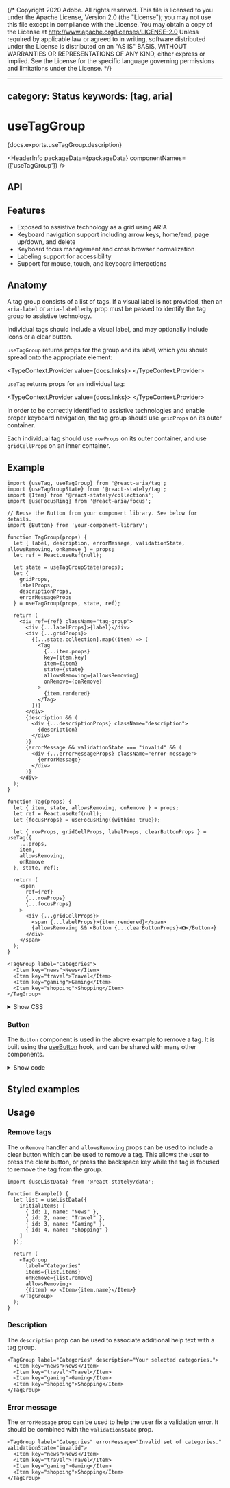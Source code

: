 {/* Copyright 2020 Adobe. All rights reserved.
This file is licensed to you under the Apache License, Version 2.0 (the "License");
you may not use this file except in compliance with the License. You may obtain a copy
of the License at http://www.apache.org/licenses/LICENSE-2.0
Unless required by applicable law or agreed to in writing, software distributed under
the License is distributed on an "AS IS" BASIS, WITHOUT WARRANTIES OR REPRESENTATIONS
OF ANY KIND, either express or implied. See the License for the specific language
governing permissions and limitations under the License. */}



---
category: Status
keywords: [tag, aria]
---

# useTagGroup

<PageDescription>{docs.exports.useTagGroup.description}</PageDescription>

<HeaderInfo
  packageData={packageData}
  componentNames={['useTagGroup']} />

## API

<FunctionAPI function={docs.exports.useTagGroup} links={docs.links} />
<FunctionAPI function={docs.exports.useTag} links={docs.links} />

## Features

* Exposed to assistive technology as a grid using ARIA
* Keyboard navigation support including arrow keys, home/end, page up/down, and delete
* Keyboard focus management and cross browser normalization
* Labeling support for accessibility
* Support for mouse, touch, and keyboard interactions

## Anatomy

<Anatomy />

A tag group consists of a list of tags.
If a visual label is not provided, then an `aria-label` or
`aria-labelledby` prop must be passed to identify the tag group to assistive technology.

Individual tags should include a visual label, and may optionally include icons or a clear button.

`useTagGroup` returns props for the group and its label, which you should spread
onto the appropriate element:

<TypeContext.Provider value={docs.links}>
  <InterfaceType properties={docs.links[docs.exports.useTagGroup.return.id].properties} />
</TypeContext.Provider>

`useTag` returns props for an individual tag:

<TypeContext.Provider value={docs.links}>
  <InterfaceType properties={docs.links[docs.exports.useTag.return.id].properties} />
</TypeContext.Provider>

In order to be correctly identified to assistive technologies and enable proper keyboard navigation, the tag group should use `gridProps` on its outer container.

Each individual tag should use `rowProps` on its outer container, and use `gridCellProps` on an inner container.

## Example

```tsx example export=true
import {useTag, useTagGroup} from '@react-aria/tag';
import {useTagGroupState} from '@react-stately/tag';
import {Item} from '@react-stately/collections';
import {useFocusRing} from '@react-aria/focus';

// Reuse the Button from your component library. See below for details.
import {Button} from 'your-component-library';

function TagGroup(props) {
  let { label, description, errorMessage, validationState, allowsRemoving, onRemove } = props;
  let ref = React.useRef(null);

  let state = useTagGroupState(props);
  let {
    gridProps,
    labelProps,
    descriptionProps,
    errorMessageProps
  } = useTagGroup(props, state, ref);

  return (
    <div ref={ref} className="tag-group">
      <div {...labelProps}>{label}</div>
      <div {...gridProps}>
        {[...state.collection].map((item) => (
          <Tag
            {...item.props}
            key={item.key}
            item={item}
            state={state}
            allowsRemoving={allowsRemoving}
            onRemove={onRemove}
          >
            {item.rendered}
          </Tag>
        ))}
      </div>
      {description && (
        <div {...descriptionProps} className="description">
          {description}
        </div>
      )}
      {errorMessage && validationState === "invalid" && (
        <div {...errorMessageProps} className="error-message">
          {errorMessage}
        </div>
      )}
    </div>
  );
}

function Tag(props) {
  let { item, state, allowsRemoving, onRemove } = props;
  let ref = React.useRef(null);
  let {focusProps} = useFocusRing({within: true});

  let { rowProps, gridCellProps, labelProps, clearButtonProps } = useTag({
    ...props,
    item,
    allowsRemoving,
    onRemove
  }, state, ref);

  return (
    <span
      ref={ref}
      {...rowProps}
      {...focusProps}
    >
      <div {...gridCellProps}>
        <span {...labelProps}>{item.rendered}</span>
        {allowsRemoving && <Button {...clearButtonProps}>❎</Button>}
      </div>
    </span>
  );
}

<TagGroup label="Categories">
  <Item key="news">News</Item>
  <Item key="travel">Travel</Item>
  <Item key="gaming">Gaming</Item>
  <Item key="shopping">Shopping</Item>
</TagGroup>
```

<details>
  <summary style={{fontWeight: 'bold'}}><ChevronRight size="S" /> Show CSS</summary>

```css
/* css */
.tag-group {
  display: flex;
  flex-direction: column;
}

.tag-group div {
  margin: 5px 0;
}

.tag-group [role="grid"] {
  display: flex;
  flex-wrap: wrap;
}

.tag-group [role="row"] {
  display: flex;
  align-items: center;
  border: 1px solid gray;
  border-radius: 4px;
  padding: 2px 5px;
  margin: 2px;
}

.tag-group [role="gridcell"] {
  margin: 0 5px;
}

.tag-group [role="row"] button {
  background: none;
  border: none;
  padding-right: 0;
}

.tag-group .description {
  font-size: 12px;
}

.tag-group .error-message {
  color: red;
  font-size: 12px;
}
```

</details>

### Button

The `Button` component is used in the above example to remove a tag. It is built using the [useButton](useButton.html) hook, and can be shared with many other components.

<details>
  <summary style={{fontWeight: 'bold'}}><ChevronRight size="S" /> Show code</summary>

```tsx example export=true render=false
import {useButton} from '@react-aria/button';

function Button(props) {
  let ref = React.useRef(null);
  let {buttonProps} = useButton(props, ref);
  return <button {...buttonProps} ref={ref}>{props.children}</button>;
}
```

</details>


## Styled examples

<ExampleCard
  url="https://codesandbox.io/s/usetaggroup-with-tailwind-css-zxxrpv"
  preview={tailwindExample}
  title="Tailwind CSS"
  description="A TagGroup built with Tailwind." />

## Usage

### Remove tags

The `onRemove` handler and `allowsRemoving` props can be used to include a clear button which can be used to remove a tag. This allows the user to press the clear button, or press the backspace key while the tag is focused to remove the tag from the group.

```tsx example
import {useListData} from '@react-stately/data';

function Example() {
  let list = useListData({
    initialItems: [
      { id: 1, name: "News" },
      { id: 2, name: "Travel" },
      { id: 3, name: "Gaming" },
      { id: 4, name: "Shopping" }
    ]
  });

  return (
    <TagGroup
      label="Categories"
      items={list.items}
      onRemove={list.remove}
      allowsRemoving>
      {(item) => <Item>{item.name}</Item>}
    </TagGroup>
  );
}
```

### Description

The `description` prop can be used to associate additional help text with a tag group.

```tsx example
<TagGroup label="Categories" description="Your selected categories.">
  <Item key="news">News</Item>
  <Item key="travel">Travel</Item>
  <Item key="gaming">Gaming</Item>
  <Item key="shopping">Shopping</Item>
</TagGroup>
```

### Error message

The `errorMessage` prop can be used to help the user fix a validation error. It should be combined with the `validationState` prop.

```tsx example
<TagGroup label="Categories" errorMessage="Invalid set of categories." validationState="invalid">
  <Item key="news">News</Item>
  <Item key="travel">Travel</Item>
  <Item key="gaming">Gaming</Item>
  <Item key="shopping">Shopping</Item>
</TagGroup>
```
